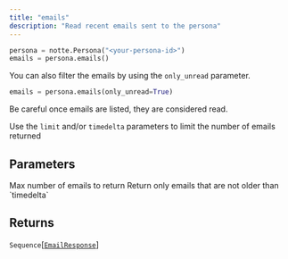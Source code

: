 ```yaml
---
title: "emails"
description: "Read recent emails sent to the persona"
---
```




```python
persona = notte.Persona("<your-persona-id>")
emails = persona.emails()
```

You can also filter the emails by using the `only_unread` parameter.

```python
emails = persona.emails(only_unread=True)
```

Be careful once emails are listed, they are considered read.


Use the `limit` and/or `timedelta` parameters to limit the number of emails returned


## Parameters

<ParamField path="limit" type="int">
  Max number of emails to return
</ParamField>

<ParamField path="timedelta" type="datetime.timedelta | None">
  Return only emails that are not older than `timedelta`
</ParamField>

<ParamField path="only_unread" type="bool">

</ParamField>

## Returns

`Sequence`[[`EmailResponse`](../misc/emailresponse)]

